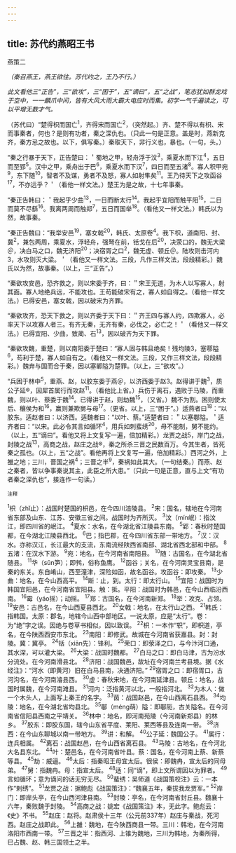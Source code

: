 ```yaml
---
---
---
```

title: 苏代约燕昭王书
---



燕策二

*（秦召燕王，燕王欲往。苏代约之，王乃不行。）*

*此文看他三“正告”，三“欲攻”，三“困于”，五“谪曰”，五“之战”，笔态犹如群龙戏于空中，一一麟爪中间，皆有大风大雨大霸大电应时而集。初学一气千遍读之，可以平增无数才气。*

（苏代曰）“楚得枳而国亡<sup>1</sup>，齐得宋而国亡<sup>2</sup>，（突然起。）齐、楚不得以有枳、宋而事秦者，何也？是则有功者，秦之深仇也。（只此一句是正意。盖是时，燕新克齐，秦方忌之故也。以下，俱写秦。）秦取天下，非行义也，暴也。（一句，头。）

“秦之行暴于天下，正告楚曰：＇蜀地之甲，轻舟浮于汶<sup>3</sup>，乘夏水而下江<sup>4</sup>，五日而至郢<sup>5</sup>。汉中之甲，乘舟出于巴<sup>6</sup>，乘夏水而下汉<sup>7</sup>，四日而至五渚<sup>8</sup>。寡人积甲宛<sup>9</sup>，东下随<sup>10</sup>，智者不及谋，勇者不及怒，寡人如射隼矣<sup>11</sup>。王乃待天下之攻函谷<sup>17</sup>，不亦远乎？＇（看他一样文法。）楚王为是之故，十七年事秦。

“秦正告韩曰：＇我起乎少曲<sup>13</sup>，一日而断太行<sup>14</sup>。我起乎宜阳而触平阳<sup>15</sup>，二日而莫不尽繇<sup>16</sup>。我离两周而触郑<sup>7</sup>，五日而国举<sup>18</sup>。（看他又一样文法。）韩氏以为然，故事秦。

“秦正告魏曰：“我举安邑<sup>19</sup>，塞女戟<sup>20</sup>，韩氏、太原卷<sup>4</sup>。我下枳，道南阳、封、冀<sup>2</sup>，兼包两周，乘夏水，浮轻舟，强弩在前，铦戈在后<sup>20</sup>，决荥口的，魏无大梁＠，决白马之口，魏无济阳<sup>20</sup>；决宿胥之口<sup>2</sup>，魏无虚、顿丘＠。陆攻则击河内3，水攻则灭大梁。＇（看他又一样文法。三段，凡作三样文法，段段精彩。）魏氏以为然，故事秦。（以上，三“正告”。）

“秦欲攻安邑，恐齐救之，则以宋委于齐，曰：＂宋王无道，为木人以写寡人，射其面。寡人地绝兵远，不能攻也。王苟能破宋有之，寡人如自得之。（看他一样文法。）已得安邑，塞女戟，因以破宋为齐罪。

“秦欲攻齐，恐天下救之，则以齐委于天下曰：＂齐王四与寡人约，四欺寡人，必率天下以攻寡人者三。有齐无秦，无齐有秦，必伐之，必亡之！＇（看他又一样文法。）已得宜阳、少曲，致蔺、石<sup>13</sup>，因以破齐为天下罪。

“秦欲攻魏，重楚，则以南阳委于楚曰：“寡人固与韩且绝矣！残均陵3，塞鄠隘<sup>6</sup>，苟利于楚，寡人如自有之。（看他又一样文法。三段，又作三样文法，段段精彩。）魏弃与国而合于秦，因以塞鄲隘为楚罪。（以上，三“欲攻”。）

“兵困于林中<sup>5</sup>，重燕、赵，以胶东委于燕＠，以济西委于赵3。赵得讲于魏<sup>3</sup>，质公子延®，因犀首属行而攻赵<sup>11</sup>。（看他比上省。）兵伤于离石，遇败于马陵，而重魏，则以叶、蔡委于魏<sup>14</sup>。已得讲于赵，则劫魏<sup>15</sup>，（又省。）魏不为割。困则使太后、穰侯为和<sup>16</sup>，赢则兼欺舅与母<sup>17</sup>。（更省。以上，三“困于”。）适燕者曰<sup>18</sup>：“以胶东。适赵者曰：以济西。适魏者曰：“以叶、蔡。”适楚者曰：＂以塞鄳隘。＇适齐者曰：“以宋。此必令其言如循环<sup>4</sup>，用兵如刺蜚绣<sup>20</sup>，母不能制，舅不能约。（以上，五“谪曰”。看他又将上文复写一遍，倍加精彩。）龙贾之战5，岸门之战，封陵之战<sup>13</sup>，高商之战，赵庄之战®，秦之所杀三晋之民数百万。今其生者，皆死秦之孤也。（以上，五“之战”。看他再将上文复写一遍，倍加精彩。）西河之外，上雒之地；三川，晋国之祸<sup>4</sup>；三晋之半<sup>9</sup>，秦祸如此其大。（一句结秦。）而燕、赵之秦者，皆以争事秦说其主，此臣之所大患。”（只此一句是正意，直与上文“有功者秦之深仇也”，接连作一句读。）

<sup>注释</sup>

<sup>1</sup>枳（zhǐ止）：战国时楚国的枳邑，在今四川涪陵县。
<sup>2</sup>宋：国名，辖地在今河南省东部及山东、江苏、安徽三省之间。战国时为齐所灭。
<sup>3</sup>汶（mín岷）：指汶江，即四川省的岷江。
<sup>4</sup>夏水：水名，在今湖北省江陵县东南。
<sup>5</sup>郢：春秋时楚国都，在今湖北江陵县西北。
<sup>6</sup>巴；指巴郡，在今四川省东部一带地方。
<sup>7</sup>汉：汉水。亦称汉江，长江最大的支流，东南流经陕西省南部、湖北省西北部和中部。
<sup>8</sup>五渚：在汉水下游。
<sup>9</sup>宛：地名，在今河南省南阳县。
<sup>10</sup>随：古国名，在今湖北省随县。
<sup>11</sup>华（sǔn笋）；即鹁，俗称鱼鹰。
<sup>12</sup>函谷；关名，在今河南灵宝县南，是秦的东关。东自崤山，西至潼津，深险如函，故名函谷。攻函谷：即攻秦。
<sup>13</sup>少曲：地名，在今山西高平。
<sup>14</sup>断：止，到。太行：即太行山。
<sup>15</sup>宜阳：战国时为韩国宜阳邑，在今河南省宜阳县。触：抵。平阳：战国时为韩邑，在今山西临汾西南。
<sup>16</sup>霉（yáo摇）；动摇。
<sup>17</sup>郑：古国名，在今河南新郑。
<sup>18</sup>举：攻克、占领。
<sup>19</sup>安邑：古邑名，在今山西夏县西北。
<sup>20</sup>女戟：地名，在太行山之西。
<sup>21</sup>韩氏：指韩国。太原：郡名，地辖今山西中部地区。一说太原，应是“太行”。卷：为“绝”字之误。因绝与卷草书相似，因以致误。
<sup>22</sup>枳：一本作“轵”，即枳道，亭名，在今陕西西安市东北。
<sup>23</sup>南阳：即修武。故城在今河南省获嘉县。封：封陵。冀：冀亭。
<sup>24</sup>铦（xiān先）：锋利。
<sup>25</sup>荣口：即荥泽之口，与今汴河口通，其水深，可以灌大梁。
<sup>26</sup>大梁：战国时魏都。
<sup>27</sup>白马之口：即白马津，古为汾水分流处。在今河南滑县北。
<sup>28</sup>济阳：战国魏邑，故址在今河南兰考县境。据《水经注》：“河水（即黄河）旧在白马县南，决通济阳。”
<sup>29</sup>宿胥之口：即宿胥口，古河沟名，在今河南濬县西。
<sup>30</sup>虚：春秋宋地，在今河南延津县。顿丘：地名，战国时属魏，在今河南滩县。
<sup>31</sup>河内：泛指黄河以北，一般指河北。
<sup>32</sup>为木人：做一个木头人，上面写上秦王的名字。
<sup>33</sup>茵：战国赵邑，在今山西离石县西。
<sup>34</sup>均陵：地名，在今湖北省均县北。
<sup>35</sup>鄳（méng萌）隘：即鄳阨，古关隘名。在今河南省信阳县西南之平靖关。
<sup>36</sup>林中：地名，即河南苑陵（今河南新郑县）的林乡。
<sup>37</sup>胶东：即胶东国，辖今山东省平度、莱阳、莱西等县及连南一带。
<sup>38</sup>济西：在今山东聊城以南一带地方。
<sup>39</sup>讲：和解。
<sup>40</sup>公子延：魏国公子。
<sup>41</sup>属行：连兵相属。
<sup>42</sup>离石：战国赵邑，在今山西省离石县。
<sup>43</sup>马陵：古地名，在今河北大名县东北。
<sup>44</sup>叶：楚邑名，在今河南省叶县。蔡：国名，在今河南上蔡、新蔡等县。
<sup>45</sup>劫：威逼。
<sup>46</sup>太后：指秦昭王母宜太后。很侯：即魏冉，宣太后的同母弟。
<sup>47</sup>舅：指魏冉。母：指宣太后。
<sup>48</sup>适：同“谪”，即上文所谓因以为罪者。
<sup>49</sup>言如循环；意为谪问的话无穷无尽。
<sup>50</sup>蜚绣：吴师道《战国策校注》云：一本作“剌绣”。
<sup>51</sup>龙贾之战：据鲍彪《战国策注》：“魏襄五年，秦拔我龙贾军。”
<sup>52</sup>岸门：即岸头亭，在今山西河津县南。
<sup>53</sup>封陵：亭名，在今河南省封丘县。魏襄十六年，秦败魏于封陵。
<sup>54</sup>高商之战：姚宏《战国策注》本，无此字。鲍彪云：《史》不书。
<sup>55</sup>赵庄：赵将。赵肃侯十三年（公元前337年）赵庄与秦战，死河西。赵庄之战即此。
<sup>56</sup>上雒：魏地，在今陕西商县一带。三川：韩地，在今河南洛阳市西南一带。
<sup>57</sup>三晋之半：指西河、上锥为魏地，三川为韩地，为秦所得，巳占魏、赵、韩三国领土之半。